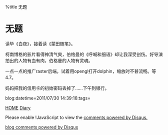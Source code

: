 %title 无题


= 无题=

读毕《白夜》，接着读《蒙田随笔》。

柯南博格的影片看得神清气爽，伯格曼的《呼喊和细语》却让我深受创伤。好导演拍出的人物有血有肉，伯格曼的人物有灵魂。

一点一点的推广raster后端。试着用opengl打开dolphin，缩放时不甚流畅。等4.7。

妈妈把我的信用卡的初始密码丢掉了……下午到银行。

blog:datetime=2011/07/30 14:39:16:tags=

[[../index|HOME]]   [[diary|Diary]]

<div id="disqus_thread"></div>
<script type="text/javascript" src="comment.js">
</script>
<noscript>Please enable !JavaScript to view the <a href="http://disqus.com/?ref_noscript">comments powered by Disqus.</a></noscript>
<a href="http://disqus.com" class="dsq-brlink">blog comments powered by <span class="logo-disqus">Disqus</span></a>
<script type="text/javascript" src="count.js">
</script>
